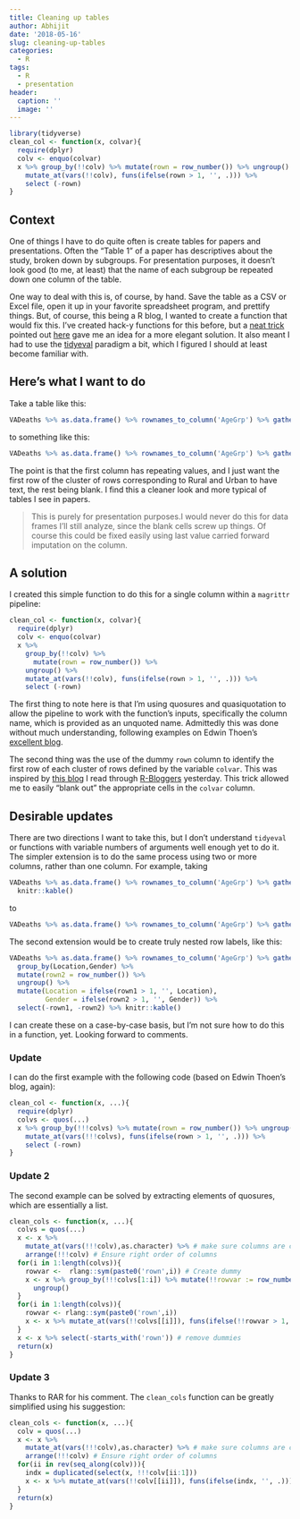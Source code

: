 ```yaml
---
title: Cleaning up tables
author: Abhijit
date: '2018-05-16'
slug: cleaning-up-tables
categories:
  - R
tags:
  - R
  - presentation
header:
  caption: ''
  image: ''
---
```


```r
library(tidyverse)
clean_col <- function(x, colvar){
  require(dplyr)
  colv <- enquo(colvar)
  x %>% group_by(!!colv) %>% mutate(rown = row_number()) %>% ungroup() %>% 
    mutate_at(vars(!!colv), funs(ifelse(rown > 1, '', .))) %>% 
    select (-rown)
}
```

## Context

One of things I have to do quite often is create tables for papers and presentations. Often the
"Table 1" of a paper has descriptives about the study, broken down by subgroups. For presentation
purposes, it doesn't look good (to me, at least) that the name of each subgroup be repeated down 
one column of the table.  

One way to deal with this is, of course, by hand. Save the table as a CSV or Excel file, open it
up in your favorite spreadsheet program, and prettify things. But, of course, this being a R blog, 
I wanted to create a function that would fix this. I've created hack-y functions for this before, but 
a [neat trick](https://github.com/tidyverse/tidyr/issues/296)  pointed out [here](https://www.daeconomist.com/post/2018-05-15-spread/) gave me an idea for a more elegant solution.
It also meant I had to use the [tidyeval](https://dplyr.tidyverse.org/articles/programming.html) paradigm 
a bit, which I figured I should at least become familiar with.

## Here's what I want to do

Take a table like this:
```r
VADeaths %>% as.data.frame() %>% rownames_to_column('AgeGrp') %>% gather(variable, value, -AgeGrp) %>% separate(variable, c('Location','Gender'), sep=' ') %>% nest(AgeGrp, value) %>% mutate(values = map_dbl(data, ~mean(.$value))) %>% select(-data) %>% knitr::kable()
```

to something like this:

```r
VADeaths %>% as.data.frame() %>% rownames_to_column('AgeGrp') %>% gather(variable, value, -AgeGrp) %>% separate(variable, c('Location','Gender'), sep=' ') %>% nest(AgeGrp, value) %>% mutate(values = map_dbl(data, ~mean(.$value))) %>% select(-data) %>% clean_col(Location) %>% knitr::kable()
```

The point is that the first column has repeating values, and I just want the first row of the 
cluster of rows corresponding to Rural and Urban to have text, the rest being blank. I find this
a cleaner look and more typical of tables I see in papers. 

> This is purely for presentation purposes.I would never do this for data frames I'll still analyze, since the blank cells screw up things. Of 
course this could be fixed easily using last value carried forward imputation on the column. 

## A solution

I created this simple function to do this for a single column within a `magrittr` pipeline:

```r
clean_col <- function(x, colvar){
  require(dplyr)
  colv <- enquo(colvar)
  x %>% 
    group_by(!!colv) %>% 
      mutate(rown = row_number()) %>% 
    ungroup() %>% 
    mutate_at(vars(!!colv), funs(ifelse(rown > 1, '', .))) %>% 
    select (-rown)
```

The first thing to note here is that I'm using quosures and quasiquotation to allow the 
pipeline to work with the function's inputs, specifically the column name, which is provided as 
an unquoted name. Admittedly this was done without much understanding, following examples on Edwin Thoen's
[excellent blog](https://edwinth.github.io/blog/dplyr-recipes/). 

The second thing was the use of the dummy `rown` column to identify the first row of each cluster of rows
defined by the variable `colvar`. This was inspired by [this blog](https://www.daeconomist.com/post/2018-05-15-spread/) 
I read through [R-Bloggers](http://www.r-bloggers.com) yesterday. This trick allowed me to easily
"blank out" the appropriate cells in the `colvar` column.

## Desirable updates

There are two directions I want to take this, but I don't understand `tidyeval` or functions with variable numbers of arguments well enough yet to
do it. The simpler extension is to do the same process using two or more columns, rather than one column. For
example, taking

```r
VADeaths %>% as.data.frame() %>% rownames_to_column('AgeGrp') %>% gather(variable, DeathRate, -AgeGrp) %>% separate(variable, c('Location','Gender'), sep=' ') %>% select(Location, Gender, AgeGrp, DeathRate) %>% 
  knitr::kable()
```

to

```r
VADeaths %>% as.data.frame() %>% rownames_to_column('AgeGrp') %>% gather(variable, DeathRate, -AgeGrp) %>% separate(variable, c('Location','Gender'), sep=' ') %>% select(Location, Gender, AgeGrp, DeathRate) %>% group_by(Location, Gender) %>% mutate(rown = row_number()) %>% ungroup() %>% mutate_at(vars(Location,Gender), funs(ifelse(rown > 1, '', .))) %>% select(-rown) %>% knitr::kable()
```

The second extension would be to create truly nested row labels, like this:

```r
VADeaths %>% as.data.frame() %>% rownames_to_column('AgeGrp') %>% gather(variable, DeathRate, -AgeGrp) %>% separate(variable, c('Location','Gender'), sep=' ') %>% select(Location, Gender, AgeGrp, DeathRate) %>% group_by(Location) %>% mutate(rown1 = row_number()) %>% ungroup() %>% 
  group_by(Location,Gender) %>% 
  mutate(rown2 = row_number()) %>% 
  ungroup() %>% 
  mutate(Location = ifelse(rown1 > 1, '', Location),
         Gender = ifelse(rown2 > 1, '', Gender)) %>% 
  select(-rown1, -rown2) %>% knitr::kable()
```

I can create these on a case-by-case basis, but I'm not sure how to do this in a function, yet. Looking forward 
to comments. 

### Update

I can do the first example with the following code (based on Edwin Thoen's blog, again):

```r
clean_col <- function(x, ...){
  require(dplyr)
  colvs <- quos(...)
  x %>% group_by(!!!colvs) %>% mutate(rown = row_number()) %>% ungroup() %>% 
    mutate_at(vars(!!!colvs), funs(ifelse(rown > 1, '', .))) %>% 
    select (-rown)
}

```

### Update 2

The second example can be solved by extracting elements of quosures, which are essentially a list. 

```r
clean_cols <- function(x, ...){
  colvs = quos(...)
  x <- x %>% 
    mutate_at(vars(!!!colv),as.character) %>% # make sure columns are characters
    arrange(!!!colv) # Ensure right order of columns
  for(i in 1:length(colvs)){
    rowvar <-  rlang::sym(paste0('rown',i)) # Create dummy
    x <- x %>% group_by(!!!colvs[1:i]) %>% mutate(!!rowvar := row_number()) %>% 
      ungroup()
  }
  for(i in 1:length(colvs)){
    rowvar <- rlang::sym(paste0('rown',i))
    x <- x %>% mutate_at(vars(!!colvs[[i]]), funs(ifelse(!!rowvar > 1, '', .)))
  }
  x <- x %>% select(-starts_with('rown')) # remove dummies
  return(x)
}
```

### Update 3

Thanks to RAR for his comment. The `clean_cols` function can be greatly simplified using his suggestion:

```r
clean_cols <- function(x, ...){
  colv = quos(...)
  x <- x %>% 
    mutate_at(vars(!!!colv),as.character) %>% # make sure columns are characters
    arrange(!!!colv) # Ensure right order of columns
  for(ii in rev(seq_along(colv))){
    indx = duplicated(select(x, !!!colv[ii:1]))
    x <- x %>% mutate_at(vars(!!colv[[ii]]), funs(ifelse(indx, '', .)))
  }
  return(x)
}
```



